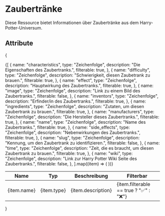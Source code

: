 # Zaubertränke

Diese Ressource bietet Informationen über Zaubertränke aus dem Harry-Potter-Universum.

## Attribute

{
<table>
  <thead>
    <tr>
      <th>Name</th>
      <th>Typ</th>
      <th>Beschreibung</th>
      <th>Filterbar</th>
    </tr>
  </thead>
  <tbody>
    {[
      {
        name: "characteristics",
        type: "Zeichenfolge",
        description: "Die Eigenschaften des Zaubertranks.",
        filterable: true,
      },
      {
        name: "difficulty",
        type: "Zeichenfolge",
        description: "Schwierigkeit, diesen Zaubetrank zu brauen.",
        filterable: true,
      },
      {
        name: "effect",
        type: "Zeichenfolge",
        description: "Hauptwirkung des Zaubertranks.",
        filterable: true,
      },
      {
        name: "image",
        type: "Zeichenfolge",
        description: "Link zu einem Bild des Zaubertranks.",
        filterable: false,
      },
      {
        name: "inventors",
        type: "Zeichenfolge",
        description: "Erfinder/in des Zaubertranks.",
        filterable: true,
      },
      {
        name: "ingredients",
        type: "Zeichenfolge",
        description: "Zutaten, um diesen Zaubertrank zu brauen.",
        filterable: true,
      },
      {
        name: "manufacturers",
        type: "Zeichenfolge",
        description: "Die Hersteller dieses Zaubertranks.",
        filterable: true,
      },
      {
        name: "name",
        type: "Zeichenfolge",
        description: "Name des Zaubertranks.",
        filterable: true,
      },
      {
        name: "side_effects",
        type: "Zeichenfolge",
        description: "Nebenwirkungen des Zaubertranks.",
        filterable: true,
      },
      {
        name: "slug",
        type: "Zeichenfolge",
        description: "Kennung, um den Zaubertrank zu identifizieren.",
        filterable: false,
      },
      {
        name: "time",
        type: "Zeichenfolge",
        description: "Zeit, die es braucht, um diesen Zaubertrank zu brauen.",
        filterable: true,
      },
      {
        name: "wiki",
        type: "Zeichenfolge",
        description: "Link zur Harry Potter Wiki Seite des Zaubertranks.",
        filterable: false,
      },
    ].map((item) => (
      <tr key={item.name}>
        <td>{item.name}</td>
        <td>{item.type}</td>
        <td>{item.description}</td>
        <td>{item.filterable == true ? "✅" : "❌"}</td>
      </tr>
    ))}
  </tbody>
</table>
}

